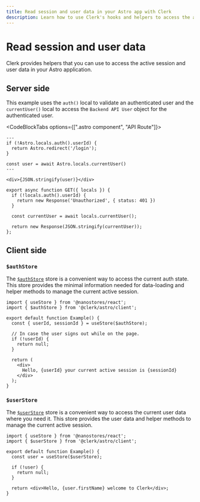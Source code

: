 ```yaml
---
title: Read session and user data in your Astro app with Clerk
description: Learn how to use Clerk's hooks and helpers to access the active session and user data in your Astro application.
---
```


# Read session and user data

Clerk provides helpers that you can use to access the active session and user data in your Astro application.

## Server side

This example uses the `auth()` local to validate an authenticated user and the  `currentUser()` local to access the `Backend API User` object for the authenticated user.

<CodeBlockTabs options={[".astro component", "API Route"]}>

```astro filename="src/pages/me.astro"
---
if (!Astro.locals.auth().userId) {
  return Astro.redirect('/login');
}

const user = await Astro.locals.currentUser()
---

<div>{JSON.stringify(user)}</div>
```

```tsx filename="src/api/me.ts"
export async function GET({ locals }) {
  if (!locals.auth().userId) {
    return new Response('Unauthorized', { status: 401 })
  }

  const currentUser = await locals.currentUser();

  return new Response(JSON.stringify(currentUser));
};
```
</CodeBlockTabs>

## Client side

### `$authStore`

The [`$authStore`](/docs/references/astro/auth-store) store is a convenient way to access the current auth state. This store provides the minimal information needed for data-loading and helper methods to manage the current active session.

```tsx filename="components/example.tsx"
import { useStore } from '@nanostores/react';
import { $authStore } from '@clerk/astro/client';

export default function Example() {
  const { userId, sessionId } = useStore($authStore);

  // In case the user signs out while on the page.
  if (!userId) {
    return null;
  }

  return (
    <div>
      Hello, {userId} your current active session is {sessionId}
    </div>
  );
}
```

### `$userStore`

The [`$userStore`](/docs/references/astro/user-store) store is a convenient way to access the current user data where you need it. This store provides the user data and helper methods to manage the current active session.

```tsx filename="components/example.tsx"
import { useStore } from '@nanostores/react';
import { $userStore } from '@clerk/astro/client';

export default function Example() {
  const user = useStore($userStore);

  if (!user) {
    return null;
  }

  return <div>Hello, {user.firstName} welcome to Clerk</div>;
}
```
